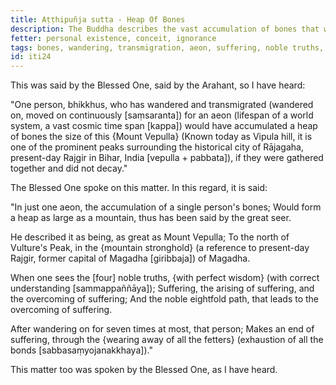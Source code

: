 ```yaml
---
title: Aṭṭhipuñja sutta - Heap Of Bones
description: The Buddha describes the vast accumulation of bones that would result from wandering and transmigrating for an aeon.
fetter: personal existence, conceit, ignorance
tags: bones, wandering, transmigration, aeon, suffering, noble truths, noble eightfold path, iti, iti1-27
id: iti24
---
```


This was said by the Blessed One, said by the Arahant, so I have heard:

"One person, bhikkhus, who has wandered and transmigrated (wandered on, moved on continuously [saṃsaranta]) for an aeon (lifespan of a world system, a vast cosmic time span [kappa]) would have accumulated a heap of bones the size of this \{Mount Vepulla} (Known today as Vipula hill, it is one of the prominent peaks surrounding the historical city of Rājagaha, present-day Rajgir in Bihar, India [vepulla + pabbata]), if they were gathered together and did not decay."

The Blessed One spoke on this matter. In this regard, it is said:

"In just one aeon,
the accumulation of a single person's bones;
Would form a heap as large as a mountain,
thus has been said by the great seer.

He described it as being,
as great as Mount Vepulla;
To the north of Vulture's Peak,
in the \{mountain stronghold} (a reference to present-day Rajgir, former capital of Magadha [giribbaja]) of Magadha.

When one sees the [four] noble truths,
\{with perfect wisdom} (with correct understanding [sammappaññāya]);
Suffering, the arising of suffering,
and the overcoming of suffering;
And the noble eightfold path,
that leads to the overcoming of suffering.

After wandering on for seven times at most,
that person;
Makes an end of suffering,
through the \{wearing away of all the fetters} (exhaustion of all the bonds [sabbasaṃyojanakkhaya])."

This matter too was spoken by the Blessed One, as I have heard.
